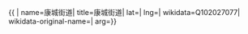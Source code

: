 {{ {{{1|PRC admin/showdata}}}|
name=康城街道|
title=康城街道|
lat=|
lng=|
wikidata=Q102027077|
wikidata-original-name=|
arg={{{arg|}}}}}
